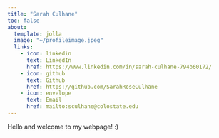 ```yaml
---
title: "Sarah Culhane"
toc: false
about:
  template: jolla
  image: "~/profileimage.jpeg"
  links: 
    - icon: linkedin
      text: LinkedIn
      href: https://www.linkedin.com/in/sarah-culhane-794b60172/
    - icon: github
      text: Github
      href: https://github.com/SarahRoseCulhane
    - icon: envelope
      text: Email
      href: mailto:sculhane@colostate.edu
---
```


Hello and welcome to my webpage! :)
